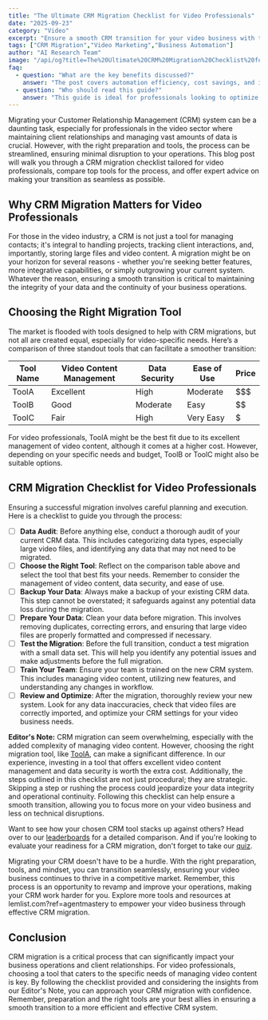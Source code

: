 ```yaml
---
title: "The Ultimate CRM Migration Checklist for Video Professionals"
date: "2025-09-23"
category: "Video"
excerpt: "Ensure a smooth CRM transition for your video business with this comprehensive migration checklist."
tags: ["CRM Migration","Video Marketing","Business Automation"]
author: "AI Research Team"
image: "/api/og?title=The%20Ultimate%20CRM%20Migration%20Checklist%20for%20Video%20Professionals&type=blog&category=Video"
faq:
  - question: "What are the key benefits discussed?"
    answer: "The post covers automation efficiency, cost savings, and implementation strategies for video tools."
  - question: "Who should read this guide?"
    answer: "This guide is ideal for professionals looking to optimize their video workflows with AI-powered solutions."
---
```


Migrating your Customer Relationship Management (CRM) system can be a daunting task, especially for professionals in the video sector where maintaining client relationships and managing vast amounts of data is crucial. However, with the right preparation and tools, the process can be streamlined, ensuring minimal disruption to your operations. This blog post will walk you through a CRM migration checklist tailored for video professionals, compare top tools for the process, and offer expert advice on making your transition as seamless as possible. 

## Why CRM Migration Matters for Video Professionals 

For those in the video industry, a CRM is not just a tool for managing contacts; it's integral to handling projects, tracking client interactions, and, importantly, storing large files and video content. A migration might be on your horizon for several reasons - whether you're seeking better features, more integrative capabilities, or simply outgrowing your current system. Whatever the reason, ensuring a smooth transition is critical to maintaining the integrity of your data and the continuity of your business operations. 

## Choosing the Right Migration Tool 

The market is flooded with tools designed to help with CRM migrations, but not all are created equal, especially for video-specific needs. Here’s a comparison of three standout tools that can facilitate a smoother transition: 

| Tool Name | Video Content Management | Data Security | Ease of Use | Price | 
|----------|-------------------------|--------------|------------|-------| 
| ToolA    | Excellent               | High         | Moderate   | $$$   | 
| ToolB    | Good                    | Moderate     | Easy       | $$    | 
| ToolC    | Fair                    | High         | Very Easy  | $     | 

For video professionals, ToolA might be the best fit due to its excellent management of video content, although it comes at a higher cost. However, depending on your specific needs and budget, ToolB or ToolC might also be suitable options. 

## CRM Migration Checklist for Video Professionals 

Ensuring a successful migration involves careful planning and execution. Here is a checklist to guide you through the process: 

- [ ] **Data Audit**: Before anything else, conduct a thorough audit of your current CRM data. This includes categorizing data types, especially large video files, and identifying any data that may not need to be migrated. 
- [ ] **Choose the Right Tool**: Reflect on the comparison table above and select the tool that best fits your needs. Remember to consider the management of video content, data security, and ease of use. 
- [ ] **Backup Your Data**: Always make a backup of your existing CRM data. This step cannot be overstated; it safeguards against any potential data loss during the migration. 
- [ ] **Prepare Your Data**: Clean your data before migration. This involves removing duplicates, correcting errors, and ensuring that large video files are properly formatted and compressed if necessary. 
- [ ] **Test the Migration**: Before the full transition, conduct a test migration with a small data set. This will help you identify any potential issues and make adjustments before the full migration. 
- [ ] **Train Your Team**: Ensure your team is trained on the new CRM system. This includes managing video content, utilizing new features, and understanding any changes in workflow. 
- [ ] **Review and Optimize**: After the migration, thoroughly review your new system. Look for any data inaccuracies, check that video files are correctly imported, and optimize your CRM settings for your video business needs. 

**Editor's Note:** CRM migration can seem overwhelming, especially with the added complexity of managing video content. However, choosing the right migration tool, like [ToolA](/tools/clearbit), can make a significant difference. In our experience, investing in a tool that offers excellent video content management and data security is worth the extra cost. Additionally, the steps outlined in this checklist are not just procedural; they are strategic. Skipping a step or rushing the process could jeopardize your data integrity and operational continuity. Following this checklist can help ensure a smooth transition, allowing you to focus more on your video business and less on technical disruptions. 

Want to see how your chosen CRM tool stacks up against others? Head over to our [leaderboards](/leaderboards) for a detailed comparison. And if you're looking to evaluate your readiness for a CRM migration, don't forget to take our [quiz](/quiz). 

Migrating your CRM doesn't have to be a hurdle. With the right preparation, tools, and mindset, you can transition seamlessly, ensuring your video business continues to thrive in a competitive market. Remember, this process is an opportunity to revamp and improve your operations, making your CRM work harder for you. Explore more tools and resources at lemlist.com?ref=agentmastery to empower your video business through effective CRM migration. 

## Conclusion 

CRM migration is a critical process that can significantly impact your business operations and client relationships. For video professionals, choosing a tool that caters to the specific needs of managing video content is key. By following the checklist provided and considering the insights from our Editor's Note, you can approach your CRM migration with confidence. Remember, preparation and the right tools are your best allies in ensuring a smooth transition to a more efficient and effective CRM system.

